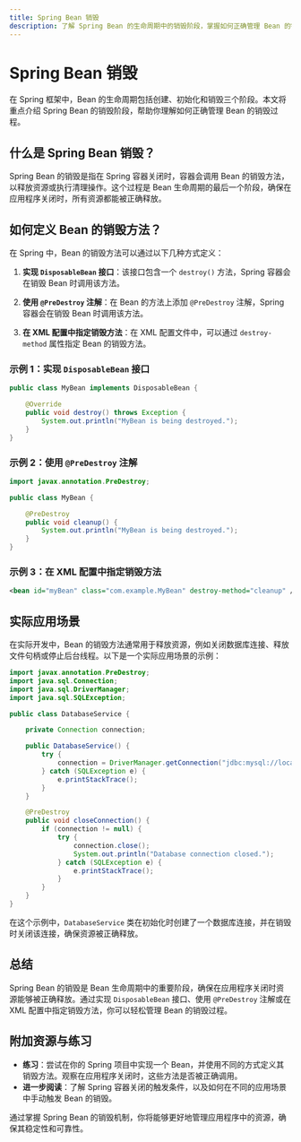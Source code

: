 ```yaml
---
title: Spring Bean 销毁
description: 了解 Spring Bean 的生命周期中的销毁阶段，掌握如何正确管理 Bean 的销毁过程。
---
```


# Spring Bean 销毁

在 Spring 框架中，Bean 的生命周期包括创建、初始化和销毁三个阶段。本文将重点介绍 Spring Bean 的销毁阶段，帮助你理解如何正确管理 Bean 的销毁过程。

## 什么是 Spring Bean 销毁？

Spring Bean 的销毁是指在 Spring 容器关闭时，容器会调用 Bean 的销毁方法，以释放资源或执行清理操作。这个过程是 Bean 生命周期的最后一个阶段，确保在应用程序关闭时，所有资源都能被正确释放。

## 如何定义 Bean 的销毁方法？

在 Spring 中，Bean 的销毁方法可以通过以下几种方式定义：

1. **实现 `DisposableBean` 接口**：该接口包含一个 `destroy()` 方法，Spring 容器会在销毁 Bean 时调用该方法。

2. **使用 `@PreDestroy` 注解**：在 Bean 的方法上添加 `@PreDestroy` 注解，Spring 容器会在销毁 Bean 时调用该方法。

3. **在 XML 配置中指定销毁方法**：在 XML 配置文件中，可以通过 `destroy-method` 属性指定 Bean 的销毁方法。

### 示例 1：实现 `DisposableBean` 接口

```java
public class MyBean implements DisposableBean {

    @Override
    public void destroy() throws Exception {
        System.out.println("MyBean is being destroyed.");
    }
}
```

### 示例 2：使用 `@PreDestroy` 注解

```java
import javax.annotation.PreDestroy;

public class MyBean {

    @PreDestroy
    public void cleanup() {
        System.out.println("MyBean is being destroyed.");
    }
}
```

### 示例 3：在 XML 配置中指定销毁方法

```xml
<bean id="myBean" class="com.example.MyBean" destroy-method="cleanup" />
```

## 实际应用场景

在实际开发中，Bean 的销毁方法通常用于释放资源，例如关闭数据库连接、释放文件句柄或停止后台线程。以下是一个实际应用场景的示例：

```java
import javax.annotation.PreDestroy;
import java.sql.Connection;
import java.sql.DriverManager;
import java.sql.SQLException;

public class DatabaseService {

    private Connection connection;

    public DatabaseService() {
        try {
            connection = DriverManager.getConnection("jdbc:mysql://localhost:3306/mydb", "user", "password");
        } catch (SQLException e) {
            e.printStackTrace();
        }
    }

    @PreDestroy
    public void closeConnection() {
        if (connection != null) {
            try {
                connection.close();
                System.out.println("Database connection closed.");
            } catch (SQLException e) {
                e.printStackTrace();
            }
        }
    }
}
```

在这个示例中，`DatabaseService` 类在初始化时创建了一个数据库连接，并在销毁时关闭该连接，确保资源被正确释放。

## 总结

Spring Bean 的销毁是 Bean 生命周期中的重要阶段，确保在应用程序关闭时资源能够被正确释放。通过实现 `DisposableBean` 接口、使用 `@PreDestroy` 注解或在 XML 配置中指定销毁方法，你可以轻松管理 Bean 的销毁过程。

## 附加资源与练习

- **练习**：尝试在你的 Spring 项目中实现一个 Bean，并使用不同的方式定义其销毁方法。观察在应用程序关闭时，这些方法是否被正确调用。
- **进一步阅读**：了解 Spring 容器关闭的触发条件，以及如何在不同的应用场景中手动触发 Bean 的销毁。

通过掌握 Spring Bean 的销毁机制，你将能够更好地管理应用程序中的资源，确保其稳定性和可靠性。